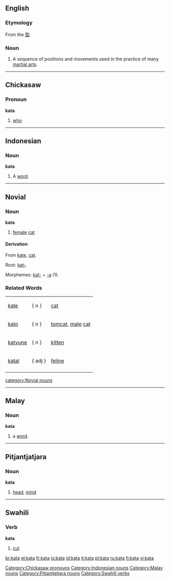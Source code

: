 ==English==
{{wikipedia}}

===Etymology===
From the {{Ja.}} [[型]].

===Noun===
{{en-noun}}

#{{martial arts}} A sequence of positions and movements used in the practice of many [[martial art]]s.

----

==Chickasaw==

===Pronoun===
'''kata'''

# {{italbrac|interrogative}} [[who]]

[[Category:Chickasaw pronouns]]


----

==Indonesian==

===Noun===
'''kata'''

# A [[word]].

[[Category:Indonesian nouns]]


----

==Novial==

===Noun===
'''kata'''

#[[female]] [[cat]]

====Derivation====
From [[kate]], [[cat]].

Root: [[kat-]].

Morphemes: [[kat-]] + [[-a]] (1).

===Related Words===
{|
|[[kate]] ||   { n }   ||[[cat]]
|-
|[[kato]] ||   { n }   || [[tomcat]], [[male]] [[cat]]
|-
|[[katyune]] ||   { n }   || [[kitten]]
|-
|[[katal]] ||   { adj }   || [[feline]]
|-
|}

[[category:Novial nouns]]

----

==Malay==

===Noun===
'''kata'''

# a [[word]].

[[Category:Malay nouns]]

----

==Pitjantjatjara==

===Noun===
'''kata'''

# [[head]], [[mind]]

[[Category:Pitjantjatjara nouns]]

----

==Swahili==

===Verb===
'''kata'''

#[[cut]]

[[Category:Swahili verbs]]

[[br:kata]]
[[el:kata]]
[[fr:kata]]
[[io:kata]]
[[id:kata]]
[[it:kata]]
[[pl:kata]]
[[ru:kata]]
[[fi:kata]]
[[vi:kata]]